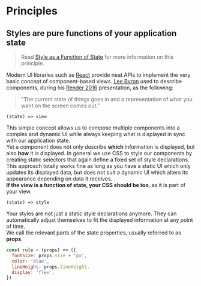 # Principles

## Styles are pure functions of your application state

> Read [Style as a Function of State](https://medium.com/@robinweser/styles-as-functions-of-state-1885627a63f7#.6k6i4kdch) for more information on this principle.

Modern UI libraries such as [React](https://facebook.github.io/react/) provide neat APIs to implement the very basic concept of component-based views. [Lee Byron](https://github.com/leebyron) used to describe components, during his [Render 2016](https://vimeo.com/166790294) presentation, as the following:

> "The current state of things goes in and a representation of what you want on the screen comes out."

```nolang nocopy
(state) => view
```

This simple concept allows us to compose multiple components into a complex and dynamic UI while always keeping what is displayed in sync with our application state.<br />
Yet a component does not only describe **which** information is displayed, but also **how** it is displayed. In general we use CSS to style our components by creating static selectors that again define a fixed set of style declarations. This approach totally works fine as long as you have a static UI which only updates its displayed data, but does not suit a dynamic UI which alters its appearance depending on data it receives.<br />
**If the view is a function of state, your CSS should be too**, as it is part of your view.

```nolang nocopy
(state) => style
```

Your styles are not just a static style declarations anymore. They can automatically adjust themselves to fit the displayed information at any point of time.<br />
We call the relevant parts of the state properties, usually referred to as **props**.

```javascript
const rule = (props) => ({
  fontSize: props.size + 'px',
  color: 'blue',
  lineHeight: props.lineHeight,
  display: 'flex',
})
```
